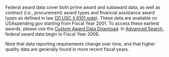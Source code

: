 Federal award data cover both prime award and subaward data, as well as contract (i.e., procurement) award types and financial assistance award types as defined in law
 <a target="_blank" rel="noopener noreferrer" href="https://uscode.house.gov/view.xhtml?req=(title:31%20section:6101%20edition:prelim)%20OR%20(granuleid:USC-prelim-title31-section6101)&f=treesort&edition=prelim&num=0&jumpTo=true">(31 USC § 6101 note)</a>.
 These data are available on USAspending.gov starting from Fiscal
Year 2001. To access these earliest awards, please use the
<a target="_blank" rel="noopener noreferrer" href="https://www.usaspending.gov/download_center/custom_award_data">Custom Award Data Download</a>.
In
<a target="_blank" rel="noopener noreferrer" href="https://www.usaspending.gov/search">Advanced Search</a>,
 federal award data begin in Fiscal Year 2008.

Note that data reporting requirements change over time, and that higher quality data are generally found in more recent fiscal years.
